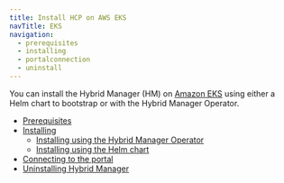 ```yaml
---
title: Install HCP on AWS EKS
navTitle: EKS
navigation:
  - prerequisites
  - installing
  - portalconnection
  - uninstall
---
```


You can install the Hybrid Manager (HM) on [Amazon EKS](https://aws.amazon.com/eks/) using either a Helm chart to bootstrap or with the Hybrid Manager Operator. 

- [Prerequisites](prerequisites)
- [Installing](installing)
  - [Installing using the Hybrid Manager Operator](installing/installingop.mdx)
  - [Installing using the Helm chart](installing/installinghelm.mdx)
- [Connecting to the portal](portalconnection.mdx)
- [Uninstalling Hybrid Manager](uninstall.mdx)
